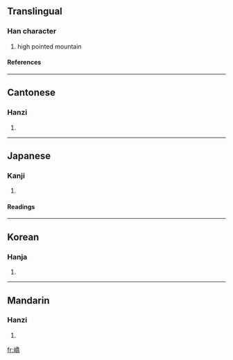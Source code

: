 {{see|峤}}

==Translingual==
===Han character===
{{Han char|rn=46|rad=山|as=12|sn=15|four=2272<sub>7</sub>|canj=山竹大月 (UHKB)}}
# high pointed mountain
====References====
{{Han ref|kx=0320.080|dkj=08488|dj=0620.120|hdz=10797.190|uh=5DA0|ud=23968|bh=E569|bd=58729}}
----
==Cantonese==
===Hanzi===
{{yue-hanzi|jyut=|y=giu6, kiu4}}
# {{defn|Cantonese}}
----
==Japanese==
===Kanji===
{{ja-kanji|grade=|rs=山12}}
# {{defn|Japanese}} 
====Readings====
{{ja-readings|on=[[きょう]] (kyō), [[ぎょう]] (gyō)|kun=}}
----
==Korean==
===Hanja===
{{ko-hanja|hangeul=교|rv=gyo|mr=kyo}}
# {{defn|Korean}}
----
==Mandarin==
===Hanzi===
{{cmn-hanzi|sim=峤|pin=[[jiào]] ([[jiao4]])|wg=chiao<sup>4</sup>}}
# {{defn|Mandarin}}

[[fr:嶠]]